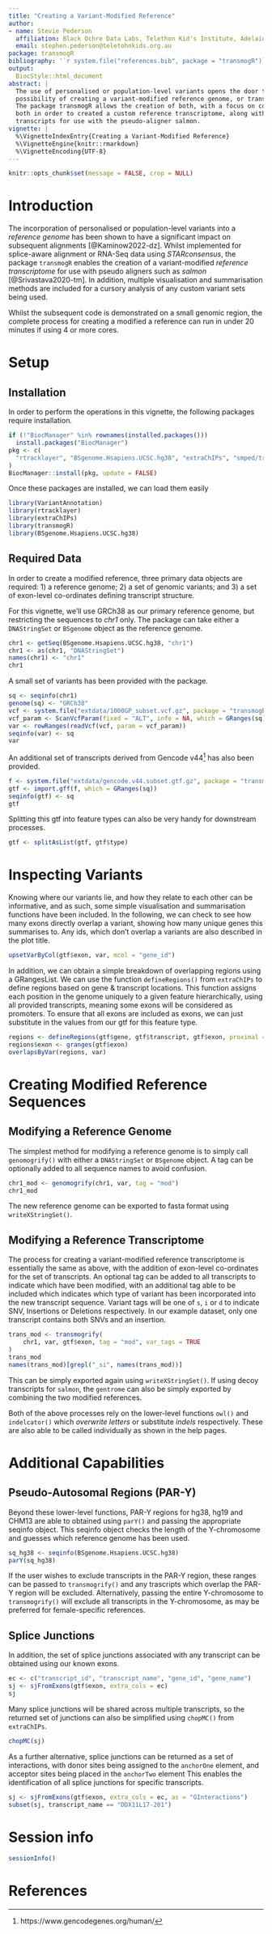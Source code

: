 ```yaml
---
title: "Creating a Variant-Modified Reference"
author:
- name: Stevie Pederson
  affiliation: Black Ochre Data Labs, Telethon Kid's Institute, Adelaide, Australia
  email: stephen.pederson@teletohnkids.org.au
package: transmogR
bibliography: '`r system.file("references.bib", package = "transmogR")`'
output:
  BiocStyle::html_document
abstract: |
  The use of personalised or population-level variants opens the door to the 
  possibility of creating a variant-modified reference genome, or transcriptome.
  The package transmogR allows the creation of both, with a focus on combining
  both in order to created a custom reference transcriptome, along with decoy 
  transcripts for use with the pseudo-aligner salmon.
vignette: |
  %\VignetteIndexEntry{Creating a Variant-Modified Reference}
  %\VignetteEngine{knitr::rmarkdown}
  %\VignetteEncoding{UTF-8}
---
```


```r
knitr::opts_chunk$set(message = FALSE, crop = NULL)
```


# Introduction

The incorporation of personalised or population-level variants into a 
*reference genome* has been shown to have a significant impact on subsequent 
alignments [@Kaminow2022-dz].
Whilst implemented for splice-aware alignment or RNA-Seq data using 
*STARconsensus*, the package `transmogR` enables the creation of a 
variant-modified *reference transcriptome* for use with pseudo aligners such as 
*salmon* [@Srivastava2020-tm].
In addition, multiple visualisation and summarisation methods are included for a
cursory analysis of any custom variant sets being used.

Whilst the subsequent code is demonstrated on a small genomic region, the 
complete process for creating a modified a reference can run in under 20 minutes 
if using 4 or more cores.

# Setup

## Installation

In order to perform the operations in this vignette, the following packages 
require installation.

```r 
if (!"BiocManager" %in% rownames(installed.packages()))
  install.packages("BiocManager")
pkg <- c(
  "rtracklayer", "BSgenome.Hsapiens.UCSC.hg38", "extraChIPs", "smped/transmogR"
)
BiocManager::install(pkg, update = FALSE)
```

Once these packages are installed, we can load them easily

```r
library(VariantAnnotation)
library(rtracklayer)
library(extraChIPs)
library(transmogR)
library(BSgenome.Hsapiens.UCSC.hg38)
```

## Required Data

In order to create a modified reference, three primary data objects are 
required: 1) a reference genome; 2) a set of genomic variants; and 3) a set 
of exon-level co-ordinates defining transcript structure.

For this vignette, we'll use GRCh38 as our primary reference genome, but 
restricting the sequences to *chr1* only.
The package can take either a `DNAStringSet` or `BSgenome` object as the 
reference genome.

```r
chr1 <- getSeq(BSgenome.Hsapiens.UCSC.hg38, "chr1")
chr1 <- as(chr1, "DNAStringSet")
names(chr1) <- "chr1"
chr1
```

A small set of variants has been provided with the package.

```r
sq <- seqinfo(chr1)
genome(sq) <- "GRCh38"
vcf <- system.file("extdata/1000GP_subset.vcf.gz", package = "transmogR")
vcf_param <- ScanVcfParam(fixed = "ALT", info = NA, which = GRanges(sq))
var <- rowRanges(readVcf(vcf, param = vcf_param))
seqinfo(var) <- sq
var
```

An additional set of transcripts derived from Gencode v44^[https://www.gencodegenes.org/human/] has also been 
provided.

```r
f <- system.file("extdata/gencode.v44.subset.gtf.gz", package = "transmogR")
gtf <- import.gff(f, which = GRanges(sq))
seqinfo(gtf) <- sq
gtf
```

Splitting this gtf into feature types can also be very handy for downstream 
processes.

```r
gtf <- splitAsList(gtf, gtf$type)
```

# Inspecting Variants

Knowing where our variants lie, and how they relate to each other can be 
informative, and as such, some simple visualisation and summarisation functions
have been included.
In the following, we can check to see how many exons directly overlap a variant,
showing how many unique genes this summarises to.
Any ids, which don't overlap a variants are also described in the plot title.

```r
upsetVarByCol(gtf$exon, var, mcol = "gene_id")
```

In addition, we can obtain a simple breakdown of overlapping regions using a 
GRangesList.
We can use the function `defineRegions()` from `extraChIPs` to define regions 
based on gene & transcript locations.
This function assigns each position in the genome uniquely to a given feature
hierarchically, using all provided transcripts, meaning some exons will be 
considered as promoters.
To ensure that all exons are included as exons, we can just substitute in the 
values from our gtf for this feature type.

```r
regions <- defineRegions(gtf$gene, gtf$transcript, gtf$exon, proximal = 0)
regions$exon <- granges(gtf$exon)
overlapsByVar(regions, var)
```

# Creating Modified Reference Sequences

## Modifying a Reference Genome

The simplest method for modifying a reference genome is to simply call 
`genomogrify()` with either a `DNAStringSet` or `BSgenome` object.
A tag can be optionally added to all sequence names to avoid confusion.

```r
chr1_mod <- genomogrify(chr1, var, tag = "mod")
chr1_mod
```

The new reference genome can be exported to fasta format using 
`writeXStringSet()`.

## Modifying a Reference Transcriptome

The process for creating a variant-modified reference transcriptome is 
essentially the same as above, with the addition of exon-level co-ordinates for
the set of transcripts.
An optional tag can be added to all transcripts to indicate which have been 
modified, with an additional tag able to be included which indicates which type
of variant has been incorporated into the new transcript sequence.
Variant tags will be one of `s`, `i` or `d` to indicate SNV, Insertions or 
Deletions respectively.
In our example dataset, only one transcript contains both SNVs and an insertion.

```r
trans_mod <- transmogrify(
    chr1, var, gtf$exon, tag = "mod", var_tags = TRUE
)
trans_mod
names(trans_mod)[grepl("_si", names(trans_mod))]
```

This can be simply exported again using `writeXStringSet()`.
If using decoy transcripts for `salmon`, the `gentrome` can also be simply 
exported by combining the two modified references.


Both of the above processes rely on the lower-level functions `owl()` and 
`indelcator()` which *overwrite letters* or substitute *indels* respectively.
These are also able to be called individually as shown in the help pages.

# Additional Capabilities

## Pseudo-Autosomal Regions (PAR-Y)

Beyond these lower-level functions, PAR-Y regions for hg38, hg19 and CHM13 are
able to obtained using `parY()` and passing the appropriate seqinfo object.
This seqinfo object checks the length of the Y-chromosome and guesses which 
reference genome has been used.


```r
sq_hg38 <- seqinfo(BSgenome.Hsapiens.UCSC.hg38)
parY(sq_hg38)
```

If the user wishes to exclude transcripts in the PAR-Y region, these ranges can 
be passed to `transmogrify()` and any trascripts which overlap the PAR-Y
region will be excluded.
Alternatively, passing the entire Y-chromosome to `transmogrify()` will 
exclude all transcripts in the Y-chromosome, as may be preferred for 
female-specific references.

## Splice Junctions

In addition, the set of splice junctions associated with any transcript can be 
obtained using our known exons.

```r
ec <- c("transcript_id", "transcript_name", "gene_id", "gene_name")
sj <- sjFromExons(gtf$exon, extra_cols = ec)
sj
```

Many splice junctions will be shared across multiple transcripts, so the 
returned set of junctions can also be simplified using `chopMC()` from 
`extraChIPs`.

```r
chopMC(sj)
```

As a further alternative, splice junctions can be returned as a set of 
interactions, with donor sites being assigned to the `anchorOne` element, and
acceptor sites being placed in the `anchorTwo` element
This enables the identification of all splice junctions for specific 
transcripts.

```r
sj <- sjFromExons(gtf$exon, extra_cols = ec, as = "GInteractions")
subset(sj, transcript_name == "DDX11L17-201")
```



# Session info

```r
sessionInfo()
```

# References
